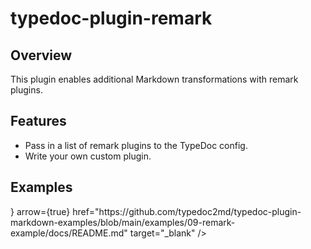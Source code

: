
# typedoc-plugin-remark

<PackageVersion pjson={pjson} />

## Overview

This plugin enables additional Markdown transformations with remark plugins.

## Features

- Pass in a list of remark plugins to the TypeDoc config.
- Write your own custom plugin.

## Examples

<Cards num={2}>
  <Cards.Card
    title="View on GitHub"
    icon={<FontAwesomeIcon icon={faGithub} />}
    arrow={true}
    href="https://github.com/typedoc2md/typedoc-plugin-markdown-examples/blob/main/examples/09-remark-example/docs/README.md"
    target="_blank"
  />
</Cards>
